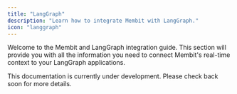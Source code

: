 ```yaml
---
title: "LangGraph"
description: "Learn how to integrate Membit with LangGraph."
icon: "langgraph"
---
```


Welcome to the Membit and LangGraph integration guide. This section will provide you with all the information you need to connect Membit's real-time context to your LangGraph applications.

<Info>
  This documentation is currently under development. Please check back soon for
  more details.
</Info>
